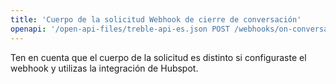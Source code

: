 ```yaml
---
title: 'Cuerpo de la solicitud Webhook de cierre de conversación'
openapi: '/open-api-files/treble-api-es.json POST /webhooks/on-conversation-closed'
---
```


<Warning>
Ten en cuenta que el cuerpo de la solicitud es distinto si configuraste el webhook y utilizas la integración de Hubspot.
</Warning>
